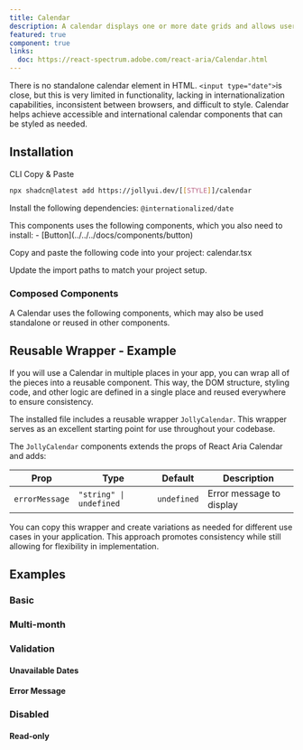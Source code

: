 ```yaml
---
title: Calendar
description: A calendar displays one or more date grids and allows users to select a single date.
featured: true
component: true
links:
  doc: https://react-spectrum.adobe.com/react-aria/Calendar.html
---
```


There is no standalone calendar element in HTML. `<input type="date">`is close, but this is very limited in functionality, lacking in internationalization capabilities, inconsistent between browsers, and difficult to style. Calendar helps achieve accessible and international calendar components that can be styled as needed.

<ComponentPreview name="calendar-demo" />

## Installation

<Tabs defaultValue="cli">

<TabsList>
  <TabsTrigger value="cli">CLI</TabsTrigger>
  <TabsTrigger value="manual">Copy & Paste</TabsTrigger>
</TabsList>

<TabsContent value="cli">

```bash
npx shadcn@latest add https://jollyui.dev/[[STYLE]]/calendar
```

</TabsContent>

<TabsContent value="manual">

<Steps>

<Step>Install the following dependencies: `@internationalized/date`</Step>

<Step>
  This components uses the following components, which you also need to install:
  - [Button](../../../docs/components/button)
</Step>

<Step>Copy and paste the following code into your project: calendar.tsx</Step>

<ComponentSource name="calendar" />

<Step>Update the import paths to match your project setup.</Step>

</Steps>

</TabsContent>

</Tabs>

### Composed Components

A Calendar uses the following components, which may also be used standalone or reused in other components.

<ComponentCards>
  <ComponentCard component="button" />
</ComponentCards>

## Reusable Wrapper - Example

If you will use a Calendar in multiple places in your app, you can wrap all of the pieces into a reusable component. This way, the DOM structure, styling code, and other logic are defined in a single place and reused everywhere to ensure consistency.

The installed file includes a reusable wrapper `JollyCalendar`. This wrapper serves as an excellent starting point for use throughout your codebase.

<ComponentPreview name="calendar-reusable" />

The `JollyCalendar` components extends the props of React Aria Calendar and adds:

| Prop           | Type                    | Default     | Description              |
| -------------- | ----------------------- | ----------- | ------------------------ |
| `errorMessage` | `"string" \| undefined` | `undefined` | Error message to display |

You can copy this wrapper and create variations as needed for different use cases in your application. This approach promotes consistency while still allowing for flexibility in implementation.

## Examples

### Basic

<ComponentPreview name="calendar-demo" />

### Multi-month

<ComponentPreview name="calendar-multi" />

### Validation

<ComponentPreview name="calendar-validation" />

#### Unavailable Dates

<ComponentPreview name="calendar-unavailable" />

#### Error Message

<ComponentPreview name="calendar-error" />

### Disabled

<ComponentPreview name="calendar-disabled" />

#### Read-only

<ComponentPreview name="calendar-readonly" />
